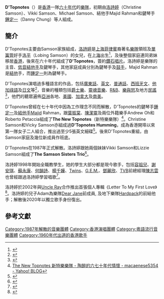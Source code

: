 {{藝人
| 姓名 = D'Topnotes
| 別名 = 特樂樂隊
| 類型 = 組合
| 音樂類型 = [[粵語流行音樂|粵語流行音樂]]、[[香港英語流行音樂|英語流行音樂]]
| 職業 = [[樂隊|樂隊]]
| 活躍年代 = 1960年代至1980年代
| 唱片公司 = [[鑽石唱片|鑽石唱片]]
| 過往成員 = [[洛詩婷|洛詩婷]]（Christine Samson）<br/>[[Vikki_Samson|Vikki Samson]]<br/>[[Michael_Samson|Michael Samson]]<br/>[[Majid_Rahman|Majid Rahman]]<br/>[[鍾定一|鍾定一]]（Danny Chung）
| 出身地 = [[香港|香港]]
| 音樂專輯 = 
}}
'''D'Topnotes'''（{{lang-zh|特樂樂隊}}）是[[香港|香港]]一隊[[六十年代|六十年代]]的[[樂隊|樂隊]]，初期由[[洛詩婷|洛詩婷]]（Christine Samson）、Vikki Samson、Michael Samson、結他手Majid Rahman和鍵琴手[[鍾定一|鍾定一]]（Danny Chung）等人組成。

==簡介==
D'Topnotes主要由Samson家族組成，[[洛詩婷|洛詩婷]]是[[上海|上海]][[菲律賓|菲律賓]]裔著名[[樂隊|樂隊]]領班及[[單簧管|單簧管]]好手[[洛平|洛平]]（Lobing Samson）的女兒，在[[上海|上海]]出生<ref>{{Cite web |url=http://www.singing-in-hongkong.com/Christine-Samson.html |title=About Christine Samson |access-date=2010-01-11 |archive-date=2009-02-12 |archive-url=https://web.archive.org/web/20090212213143/http://www.singing-in-hongkong.com/Christine-Samson.html |dead-url=no}}</ref>，及後整個家庭連同弟妹移居[[香港|香港]]，後來在六十年代組成了'''D'Topnotes'''，簽約[[鑽石唱片|鑽石唱片]]。洛詩婷是樂隊的主音、[[低音結他手|低音結他手]]及鍵琴手，其他家庭成員分別為鍵琴手及[[鼓手|鼓手]]，Majid Rahman是[[結他|結他]]手，而[[鍾定一|鍾定一]]則為鍵琴手。

D'Topnotes演唱過多種語言的作品，包括[[廣東話|廣東話]]、[[英文|英文]]、[[普通話|普通話]]、[[西班牙文|西班牙文]]、[[他加祿語|他加祿語]]及[[日文|日文]]等<ref>{{Cite web |url=http://www.abcde.com.hk/press_04_02_07.html |title=AP Creative Factory Limited - 7 Feb 2004 |access-date=2010-01-11 |archive-date=2009-02-04 |archive-url=https://web.archive.org/web/20090204114033/http://abcde.com.hk/press_04_02_07.html |dead-url=no }}</ref>，音樂的種類包括[[爵士樂|爵士樂]]、[[靈魂音樂|靈魂音樂]]、[[R&B|R&B]]、[[樂與怒|樂與怒]]及地方[[民謠|民謠]]<ref>{{Cite web |url=http://3cmusic.com/home/?p=5245 |title=3cmusic.com » 巨聲效應天王天后師傅到 |access-date=2010-01-11 |archive-date=2010-01-04 |archive-url=https://web.archive.org/web/20100104175515/http://3cmusic.com/home/?p=5245 |dead-url=no }}</ref>，他們的聽眾遍佈[[亞洲|亞洲]]各地、[[美國|美國]]、[[加拿大|加拿大]]及[[南美|南美]]。

D'Topnotes曾經在七十年代中因為工作理念不同而解散，D'Topnotes的鍵琴手[[鍾定一|鍾定一]]及[[結他手|結他手]]Majid Rahman，跟[[葉振棠|葉振棠]]、[[陳潔靈|陳潔靈]]及兩位外籍樂手Andrew Oh和Roberto Petaccia組成了'''The New Topnotes'''（新特樂樂隊）<ref>[http://hk.myblog.yahoo.com/jw!LFvBlpGXFBNe2AdIP3Gf0OI-/article?mid=33  The New Topnotes 新特樂樂隊 - 陶醉的六七十年代情懷 - macaenese5354 - Yahoo! BLOG]</ref>。Christine Samson和Vicky Samson亦組成過'''D'Topnotes Humming'''，成為香港開埠以來第一隊女子二人組合，推出過至少5張英文細碟<ref>{{Cite web |url=http://ent.sina.com.cn/s/h/2002-11-13/0818112508.html |title=综述：香港乐坛40载美少女组合大比拼(组图) |access-date=2010-01-11 |archive-date=2005-04-20 |archive-url=https://web.archive.org/web/20050420035118/http://ent.sina.com.cn/s/h/2002-11-13/0818112508.html |dead-url=no }}</ref>。後來D'Topnotes重組，由Samson家庭及幾位新成員作班底。

D'Topnotes在1987年正式解散。洛詩婷跟她兩個妹妹Vikki Samson和Lizzie Samson組成了'''The Samson Sisters Trio'''<ref>{{Cite web |url=http://christinesamson.com/ |title=Christine Samson Official Website |access-date=2010-01-11 |archive-date=2010-05-17 |archive-url=https://web.archive.org/web/20100517062910/http://www.christinesamson.com/ |dead-url=no }}</ref>。

洛詩婷1998年開始全職教學生，她的學生大部分都是現今歌手，包括[[容祖兒|容祖兒]]、[[謝安琪|謝安琪]]、[[蘇永康|蘇永康]]、[[何韻詩|何韻詩]]、[[楊千嬅|楊千嬅]]、[[Twins|Twins]]、[[G.E.M.|G.E.M.]]、[[鄧麗欣|鄧麗欣]]、[[TVB|TVB]]前總經理[[陳志雲|陳志雲]]也曾經跟過洛詩婷學習唱歌<ref>{{Cite web |url=http://www.dg163.cn/ent/music/hyyt/2009/11/091130112208976.html |title=乐坛“明星老师”身价高 千元一节课也有人排队__东莞信息港_娱乐频道 |access-date=2010-01-11 |archive-date=2016-03-04 |archive-url=https://web.archive.org/web/20160304202254/http://www.dg163.cn/ent/music/hyyt/2009/11/091130112208976.html |dead-url=no }}</ref>。

洛詩婷於2002年與[[Uncle_Ray|Uncle Ray]]合作推出首張個人專輯《Letter To My First Love》<ref>{{Cite web |url=http://www.yesasia.com/global/letter-to-my-first-love/1001834955-0-0-0-zh_TW/info.html |title=YESASIA : Letter To My First Love 鐳射唱片 - Christine Samson, 華納 (HK) |access-date=2010-01-11 |archive-date=2016-03-04 |archive-url=https://web.archive.org/web/20160304114221/http://www.yesasia.com/global/letter-to-my-first-love/1001834955-0-0-0-zh_TW/info.html |dead-url=no }}</ref>。洛詩婷的兒子Adam為樂隊[[Dear_Jane|Dear Jane]]前成員, 及地下樂隊[[Hardpack|Hardpack]]的前結他手；解散後2020年以獨立歌手身份復出。

==參考文獻==
<references/>


[[Category:1987年解散的音樂團體|Category:1987年解散的音樂團體]]
[[Category:香港演唱團體|Category:香港演唱團體]]
[[Category:粵語流行音樂團體|Category:粵語流行音樂團體]]
[[Category:1960年代出道的香港歌手|Category:1960年代出道的香港歌手]]